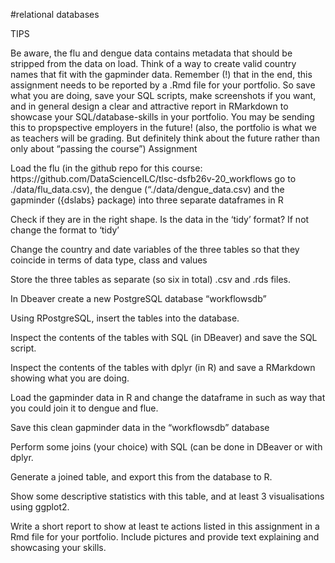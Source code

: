 #relational databases

TIPS

Be aware, the flu and dengue data contains metadata that should be stripped from the data on load.
Think of a way to create valid country names that fit with the gapminder data.
Remember (!) that in the end, this assignment needs to be reported by a .Rmd file for your portfolio. So save what you are doing, save your SQL scripts, make screenshots if you want, and in general design a clear and attractive report in RMarkdown to showcase your SQL/database-skills in your portfolio. You may be sending this to propspective employers in the future! (also, the portfolio is what we as teachers will be grading. But definitely think about the future rather than only about “passing the course”)
Assignment

Load the flu (in the github repo for this course: https://github.com/DataScienceILC/tlsc-dsfb26v-20_workflows go to ./data/flu_data.csv), the dengue (“./data/dengue_data.csv) and the gapminder ({dslabs} package) into three separate dataframes in R

Check if they are in the right shape. Is the data in the ‘tidy’ format? If not change the format to ‘tidy’

Change the country and date variables of the three tables so that they coincide in terms of data type, class and values

Store the three tables as separate (so six in total) .csv and .rds files.

In Dbeaver create a new PostgreSQL database “workflowsdb”

Using RPostgreSQL, insert the tables into the database.

Inspect the contents of the tables with SQL (in DBeaver) and save the SQL script.

Inspect the contents of the tables with dplyr (in R) and save a RMarkdown showing what you are doing.

Load the gapminder data in R and change the dataframe in such as way that you could join it to dengue and flue.

Save this clean gapminder data in the “workflowsdb” database

Perform some joins (your choice) with SQL (can be done in DBeaver or with dplyr.

Generate a joined table, and export this from the database to R.

Show some descriptive statistics with this table, and at least 3 visualisations using ggplot2.

Write a short report to show at least te actions listed in this assignment in a Rmd file for your portfolio. Include pictures and provide text explaining and showcasing your skills.